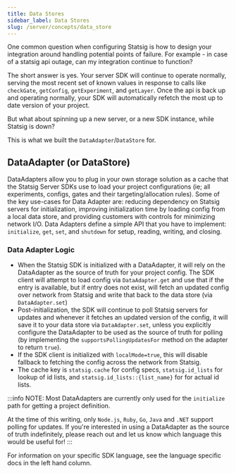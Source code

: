 ```yaml
---
title: Data Stores
sidebar_label: Data Stores
slug: /server/concepts/data_store
---
```


One common question when configuring Statsig is how to design your integration around handling potential points of failure. For example - in case of a statsig api outage, can my integration continue to function?

The short answer is yes. Your server SDK will continue to operate normally, serving the most recent set of known values in response to calls like `checkGate`, `getConfig`, `getExperiment`, and `getLayer`.
Once the api is back up and operating normally, your SDK will automatically refetch the most up to date version of your project.

But what about spinning up a new server, or a new SDK instance, while Statsig is down?

This is what we built the `DataAdapter`/`DataStore` for.

## DataAdapter (or DataStore)

DataAdapters allow you to plug in your own storage solution as a cache that the Statsig Server SDKs use to load your project configurations (ie; all experiments, configs, gates and their targeting/allocation rules). Some of the key use-cases for Data Adapter are: reducing dependency on Statsig servers for initialization, improving initialization time by loading config from a local data store, and providing customers with controls for minimizing network I/O. Data Adapters define a simple API that you have to implement: `initialize`, `get`, `set`, and `shutdown` for setup, reading, writing, and closing.

### Data Adapter Logic
- When the Statsig SDK is initialized with a DataAdapter, it will rely on the DataAdapter as the source of truth for your project config. The SDK client will attempt to load config via `DataAdapter.get` and use that if the entry is available, but if entry does not exist, will fetch an updated config over network from Statsig and write that back to the data store (via `DataAdapter.set`)
- Post-initialization, the SDK will continue to poll Statsig servers for updates and whenever it fetches an updated version of the config, it will save it to your data store via `DataAdapter.set`, unless you explicitly configure the DataAdapter to be used as the source of truth for polling (by implementing the `supportsPollingUpdatesFor` method on the adapter to return `true`).
- If the SDK client is initialized with `localMode=true`, this will disable fallback to fetching the config across the network from Statsig.
- The cache key is `statsig.cache` for config specs, `statsig.id_lists` for lookup of id lists, and `statsig.id_lists::{list_name}` for for actual id lists.

:::info
NOTE: Most DataAdapters are currently only used for the `initialize` path for getting a project definition.

At the time of this writing, only `Node.js`, `Ruby`, `Go`, `Java` and `.NET` support polling for updates. If you're interested in using a DataAdapter as the source of truth indefinitely, please reach out and let us know which language this would be useful for!
:::

For information on your specific SDK language, see the language specific docs in the left hand column.
